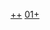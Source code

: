 {{Navbox
| name   = 第一屆立法院第三次增額期間立法委員華中地區名單
| title  = '''[[第一屆立法院立法委員名單 (第三次增額期間)|第一屆立法院第三次增額期間立法委員華中地區名單]]'''
| bodystyle  = width:45em;
<!--groupstyle width is not suitable in IE7 -->
| group1 = [[江蘇省]]
| list1 = [[林棟]]<sup>1</sup> - [[周紹成]]<sup>1</sup> - [[于錫來]]<sup>1</sup> - [[周厚鈞]]<sup>1 (1981/10/12逝)</sup> - 仲肇湘<sup>3</sup> - [[儲家昌]]<sup>4</sup> - [[封中平]]<sup>4</sup> - [[謝承炳]]<sup>4</sup> - [[韓同]]<sup>5</sup> - [[汪寶瑄]]<sup>6</sup> - [[牛踐初]]<sup>6</sup> - [[龐壽峯]]<sup>6</sup> - [[王子蘭]]<sup>7</sup> - [[王德箴]]<sup>女</sup> - [[陳桂清]]<sup>2補</sup> - [[陳洪]]<sup>2補</sup> - [[李煥之]]<sup>2補 (1983/7/4逝)</sup> - [[徐漢豪]]<sup>3補</sup> - [[喬一凡]]<sup>5補</sup> - [[趙淑嘉]]<sup>女補</sup>
| group2 = [[浙江省]]
| list2 = [[劉湘女]]<sup>1</sup> - [[陳蒼正]]<sup>3</sup> - [[倪文亞]]<sup>3</sup> - [[樓桐孫]]<sup>4</sup> - [[陳正修]]<sup>4</sup> - [[劉譜人]]<sup>女 (1982/3/1逝)</sup> - [[錢英]]<sup>女</sup> - [[沈友梅]]<sup>2補</sup> - [[劉子鵬]]<sup>4補青</sup> - [[姜紹謨]]<sup>4補 (1981/4/27逝)</sup>
| group3 = [[安徽省]]
| list3 = 
| group4 = [[江西省]]
| list4 =
| group5 = [[湖北省]]
| list5 = 
| group6 = [[湖南省]]
| list6 = 
| group7 = [[四川省]]
| list7 = 
| group8 = [[南京市]]
| list8 = 
| group9 = [[上海市]]
| list9 =
| below = 註：標示'''數字'''者為省內選區，'''女'''為婦女選區；'''補'''代表為遞補立委；'''逝'''表示任內過世並標示過世日期；'''青'''表示[[中國青年黨]]籍，其餘為國民黨籍
| state = {{{state|autocollapse}}}
}}<noinclude>
[[Category:第一屆立法院立法委員|++]]
[[Category:中華民國立法委員模板|01+]]
</noinclude>